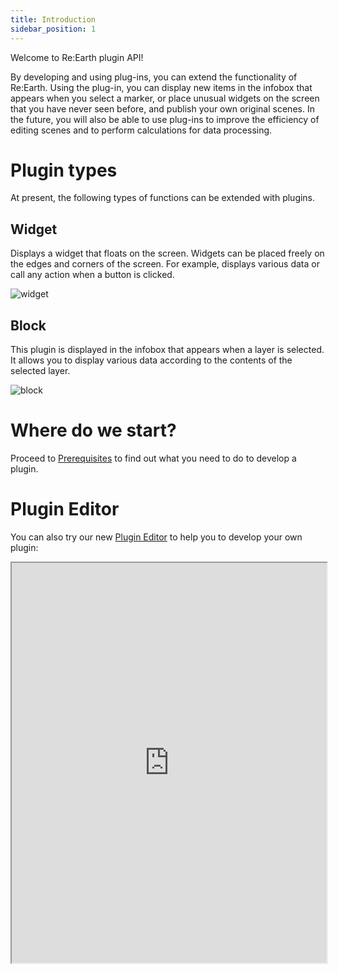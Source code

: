 ```yaml
---
title: Introduction
sidebar_position: 1
---
```


Welcome to Re:Earth plugin API!

By developing and using plug-ins, you can extend the functionality of Re:Earth. Using the plug-in, you can display new items in the infobox that appears when you select a marker, or place unusual widgets on the screen that you have never seen before, and publish your own original scenes. In the future, you will also be able to use plug-ins to improve the efficiency of editing scenes and to perform calculations for data processing.

# Plugin types

At present, the following types of functions can be extended with plugins.

## Widget

Displays a widget that floats on the screen. Widgets can be placed freely on the edges and corners of the screen. For example, displays various data or call any action when a button is clicked.

![widget](./img/widget.png)

## Block

This plugin is displayed in the infobox that appears when a layer is selected. It allows you to display various data according to the contents of the selected layer.

![block](./img/block.png)

# Where do we start?

Proceed to [Prerequisites](./prerequisites) to find out what you need to do to develop a plugin.

# Plugin Editor

You can also try our new [Plugin Editor](https://app.reearth.io/plugin-editor) to help you to develop your own plugin:

<iframe width="100%" height="640" src="https://app.reearth.io/plugin-editor" title="Re:Earth Plugin Editor">></iframe>